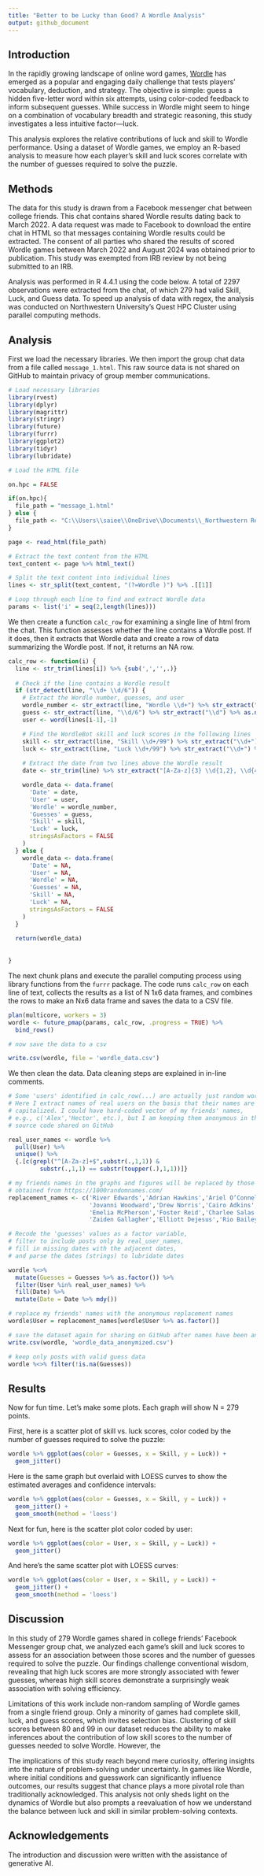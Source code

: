 ---
title: "Better to be Lucky than Good? A Wordle Analysis"
output: github_document
---

## Introduction
In the rapidly growing landscape of online word games, [Wordle](https://www.nytimes.com/games/wordle/index.html) has emerged as a popular and engaging daily challenge that tests players’ vocabulary, deduction, and strategy. The objective is simple: guess a hidden five-letter word within six attempts, using color-coded feedback to inform subsequent guesses. While success in Wordle might seem to hinge on a combination of vocabulary breadth and strategic reasoning, this study investigates a less intuitive factor—luck.

This analysis explores the relative contributions of luck and skill to Wordle performance. Using a dataset of Wordle games, we employ an R-based analysis to measure how each player's skill and luck scores correlate with the number of guesses required to solve the puzzle. 

## Methods
The data for this study is drawn from a Facebook messenger chat between college friends. This chat contains shared Wordle results dating back to March 2022. A data request was made to Facebook to download the entire chat in HTML so that messages containing Wordle results could be extracted. The consent of all parties who shared the results of scored Wordle games between March 2022 and August 2024 was obtained prior to publication. This study was exempted from IRB review by not being submitted to an IRB.

Analysis was performed in R 4.4.1 using the code below. A total of 2297 observations were extracted from the chat, of which 279 had valid Skill, Luck, and Guess data. To speed up analysis of data with regex, the analysis was conducted on Northwestern University's Quest HPC Cluster using parallel computing methods.

## Analysis
First we load the necessary libraries. We then import the group chat data from a file called `message_1.html`. This raw source data is not shared on GitHub to maintain privacy of group member communications.
```{r, message=FALSE, warning=FALSE}
# Load necessary libraries
library(rvest)
library(dplyr)
library(magrittr)
library(stringr)
library(future)
library(furrr)
library(ggplot2)
library(tidyr)
library(lubridate)

# Load the HTML file

on.hpc = FALSE

if(on.hpc){
  file_path = "message_1.html"
} else {
  file_path <- "C:\\Users\\saiee\\OneDrive\\Documents\\_Northwestern Residency\\Research\\Miscellaneous Analyses\\message_1.html" #URL on PC
}

page <- read_html(file_path)

# Extract the text content from the HTML
text_content <- page %>% html_text()

# Split the text content into individual lines
lines <- str_split(text_content, "(?=Wordle )") %>% .[[1]]

# Loop through each line to find and extract Wordle data
params <- list('i' = seq(2,length(lines)))
```

We then create a function `calc_row` for examining a single line of html from the chat. This function assesses whether the line contains a Wordle post. If it does, then it extracts that Wordle data and create a row of data summarizing the Wordle post. If not, it returns an NA row.
```{r, message=FALSE, warning=FALSE}
calc_row <- function(i) {
  line <- str_trim(lines[i]) %>% {sub(',','',.)}
  
  # Check if the line contains a Wordle result
  if (str_detect(line, "\\d+ \\d/6")) {
    # Extract the Wordle number, guesses, and user
    wordle_number <- str_extract(line, "Wordle \\d+") %>% str_extract("\\d+") %>% as.numeric()
    guess <- str_extract(line, "\\d/6") %>% str_extract("\\d") %>% as.numeric()
    user <- word(lines[i-1],-1)

    # Find the WordleBot skill and luck scores in the following lines
    skill <- str_extract(line, "Skill \\d+/99") %>% str_extract("\\d+") %>% as.numeric()
    luck <- str_extract(line, "Luck \\d+/99") %>% str_extract("\\d+") %>% as.numeric()
    
    # Extract the date from two lines above the Wordle result
    date <- str_trim(line) %>% str_extract("[A-Za-z]{3} \\d{1,2}, \\d{4}")

    wordle_data <- data.frame(
      'Date' = date,
      'User' = user,
      'Wordle' = wordle_number,
      'Guesses' = guess,
      'Skill' = skill,
      'Luck' = luck,
      stringsAsFactors = FALSE
    )
  } else {
    wordle_data <- data.frame(
      'Date' = NA,
      'User' = NA,
      'Wordle' = NA,
      'Guesses' = NA,
      'Skill' = NA,
      'Luck' = NA,
      stringsAsFactors = FALSE
    )
  }
  
  return(wordle_data)
  
  
}
```

The next chunk plans and execute the parallel computing process using library functions from the `furrr` package. The code runs `calc_row` on each line of text, collects the results as a list of N 1x6 data frames, and combines the rows to make an Nx6 data frame and saves the data to a CSV file.
```{r, message=FALSE, warning=FALSE}
plan(multicore, workers = 3)
wordle <- future_pmap(params, calc_row, .progress = TRUE) %>%
  bind_rows()

# now save the data to a csv

write.csv(wordle, file = 'wordle_data.csv')
```

We then clean the data. Data cleaning steps are explained in in-line comments.
```{r, message=FALSE, warning=FALSE}
# Some 'users' identified in calc_row(...) are actually just random words.
# Here I extract names of real users on the basis that their names are 
# capitalized. I could have hard-coded vector of my friends' names,
# e.g., c('Alex','Hector', etc.), but I am keeping them anonymous in the
# source code shared on GitHub

real_user_names <- wordle %>%
  pull(User) %>%
  unique() %>%
  {.[c(grepl("^[A-Za-z]+$",substr(.,1,1)) &
         substr(.,1,1) == substr(toupper(.),1,1))]}

# my friends names in the graphs and figures will be replaced by those below
# obtained from https://1000randomnames.com/
replacement_names <- c('River Edwards','Adrian Hawkins','Ariel O’Connell',
                       'Jovanni Woodward','Drew Norris','Cairo Adkins',
                       'Emelia McPherson','Foster Reid','Charlee Salas',
                       'Zaiden Gallagher','Elliott Dejesus','Rio Bailey')

# Recode the 'guesses' values as a factor variable,
# filter to include posts only by real_user_names,
# fill in missing dates with the adjacent dates,
# and parse the dates (strings) to lubridate dates

wordle %<>% 
  mutate(Guesses = Guesses %>% as.factor()) %>% 
  filter(User %in% real_user_names) %>% 
  fill(Date) %>% 
  mutate(Date = Date %>% mdy())

# replace my friends' names with the anonymous replacement names
wordle$User = replacement_names[wordle$User %>% as.factor()]

# save the dataset again for sharing on GitHub after names have been anonymized
write.csv(wordle, 'wordle_data_anonymized.csv')

# keep only posts with valid guess data
wordle %<>% filter(!is.na(Guesses))
```

## Results
Now for fun time. Let's make some plots. Each graph will show N = 279 points.

First, here is a scatter plot of skill vs. luck scores, color coded by the number of guesses required to solve the puzzle:
```{r, warning=FALSE}
wordle %>% ggplot(aes(color = Guesses, x = Skill, y = Luck)) +
  geom_jitter()
```

Here is the same graph but overlaid with LOESS curves to show the estimated averages and confidence intervals:
```{r, warning=FALSE}
wordle %>% ggplot(aes(color = Guesses, x = Skill, y = Luck)) +
  geom_jitter() + 
  geom_smooth(method = 'loess')
```

Next for fun, here is the scatter plot color coded by user:
```{r, warning=FALSE}
wordle %>% ggplot(aes(color = User, x = Skill, y = Luck)) +
  geom_jitter()
```

And here's the same scatter plot with LOESS curves:
```{r, warning=FALSE}
wordle %>% ggplot(aes(color = User, x = Skill, y = Luck)) +
  geom_jitter() + 
  geom_smooth(method = 'loess')
```

## Discussion
In this study of 279 Wordle games shared in college friends' Facebook Messenger group chat, we analyzed each game's skill and luck scores to assess for an association between those scores and the number of guesses required to solve the puzzle. Our findings challenge conventional wisdom, revealing that high luck scores are more strongly associated with fewer guesses, whereas high skill scores demonstrate a surprisingly weak association with solving efficiency.

Limitations of this work include non-random sampling of Wordle games from a single friend group. Only a minority of games had complete skill, luck, and guess scores, which invites selection bias. Clustering of skill scores between 80 and 99 in our dataset reduces the ability to make inferences about the contribution of low skill scores to the number of guesses needed to solve Wordle. However, the 

The implications of this study reach beyond mere curiosity, offering insights into the nature of problem-solving under uncertainty. In games like Wordle, where initial conditions and guesswork can significantly influence outcomes, our results suggest that chance plays a more pivotal role than traditionally acknowledged. This analysis not only sheds light on the dynamics of Wordle but also prompts a reevaluation of how we understand the balance between luck and skill in similar problem-solving contexts.

## Acknowledgements
The introduction and discussion were written with the assistance of generative AI.